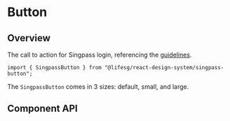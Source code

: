 
<Meta of={SingpassButtonStories} />

# Button

## Overview

The call to action for Singpass login, referencing the
[guidelines](https://docs.developer.singpass.gov.sg/docs/products/login/singpass-button-guidelines-for-developers-and-designers).

```tsx
import { SingpassButton } from "@lifesg/react-design-system/singpass-button";
```

The `SingpassButton` comes in 3 sizes: default, small, and large.

<Canvas of={SingpassButtonStories.Default} />

## Component API

<PropsTable />
